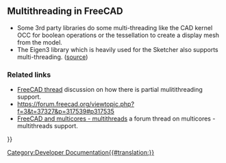 <languages/>
<translate>

<!--T:1-->
{{VeryImportantMessage|This is a stub that needs expanding.}}

== Multithreading in FreeCAD == <!--T:2-->

<!--T:3-->
* Some 3rd party libraries do some multi-threading like the CAD kernel OCC for boolean operations or the tessellation to create a display mesh from the model. 
* The Eigen3 library which is heavily used for the Sketcher also supports multi-threading. ([https://forum.freecad.org/viewtopic.php?f=3&t=37327&p=317539#p317535 source])

=== Related links === <!--T:4-->

<!--T:5-->
* [https://forum.freecad.org/viewtopic.php?f=4&t=17501&p=173095 FreeCAD thread] discussion on how there is partial mulitithreading support.
* https://forum.freecad.org/viewtopic.php?f=3&t=37327&p=317539#p317535
* [https://forum.freecad.org/viewtopic.php?f=8&t=37398 FreeCAD and multicores - multithreads] a forum thread on multicores - multithreads support.


</translate>
{{Powerdocnavi{{#translation:}}}}
[[Category:Developer Documentation{{#translation:}}]]